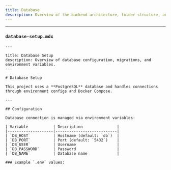 ```yaml
---
title: Database
description: Overview of the backend architecture, folder structure, and setup instructions for the omits18 Golang-based service.
---
```

---

### `database-setup.mdx`

```mdx
---

title: Database Setup
description: Overview of database configuration, migrations, and environment variables.
---

# Database Setup

This project uses a **PostgreSQL** database and handles connections through environment configs and Docker Compose.

---

## Configuration

Database connection is managed via environment variables:

| Variable           | Description               |
|--------------------|---------------------------|
| `DB_HOST`          | Hostname (default: `db`)  |
| `DB_PORT`          | Port (default: `5432`)    |
| `DB_USER`          | Username                  |
| `DB_PASSWORD`      | Password                  |
| `DB_NAME`          | Database name             |

### Example `.env` values:

